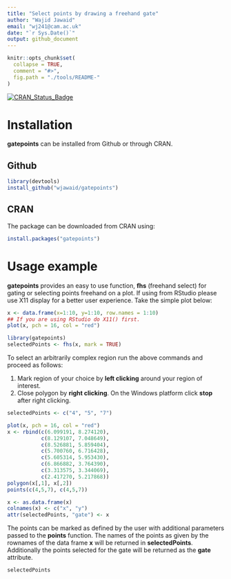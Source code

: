 ```yaml
---
title: "Select points by drawing a freehand gate"
author: "Wajid Jawaid"
email: "wj241@cam.ac.uk"
date: "`r Sys.Date()`"
output: github_document
---
```


<!-- README.md is generated from README.Rmd. Please edit that file -->

```r
knitr::opts_chunk$set(
  collapse = TRUE,
  comment = "#>",
  fig.path = "./tools/README-"
)
```

[![CRAN_Status_Badge](http://www.r-pkg.org/badges/version/gatepoints)](https://cran.r-project.org/package=gatepoints)

# Installation

**gatepoints** can be installed from Github or through CRAN.

## Github

```r
library(devtools)
install_github("wjawaid/gatepoints")
```

## CRAN

The package can be downloaded from CRAN using:

```r
install.packages("gatepoints")
```

# Usage example

**gatepoints** provides an easy to use function, **fhs** (freehand select) for gating or selecting points freehand on a plot. If using from RStudio please use X11 display for a better user experience. Take the simple plot below:  

```r
x <- data.frame(x=1:10, y=1:10, row.names = 1:10)
## If you are using RStudio do X11() first.
plot(x, pch = 16, col = "red")
```

```r
library(gatepoints)
selectedPoints <- fhs(x, mark = TRUE)
```

To select an arbitrarily complex region run the above commands and proceed as follows:

1. Mark region of your choice by **left clicking** around your region of interest.
2. Close polygon by **right clicking**. On the Windows platform click **stop** after right clicking.  

```r
selectedPoints <- c("4", "5", "7")
```

```r
plot(x, pch = 16, col = "red")
x <- rbind(c(6.099191, 8.274120), 
           c(8.129107, 7.048649),
           c(8.526881, 5.859404),
           c(5.700760, 6.716428),
           c(5.605314, 5.953430),
           c(6.866882, 3.764390),
           c(3.313575, 3.344069),
           c(2.417270, 5.217868))
polygon(x[,1], x[,2])
points(c(4,5,7), c(4,5,7))
```

```r
x <- as.data.frame(x)
colnames(x) <- c("x", "y")
attr(selectedPoints, "gate") <- x
```

The points can be marked as defined by the user with additional parameters passed to the **points** function. The names of the points as given by the rownames of the data frame **x** will be returned in **selectedPoints**. Additionally the points selected for the gate will be returned as the **gate** attribute.

```r
selectedPoints
```